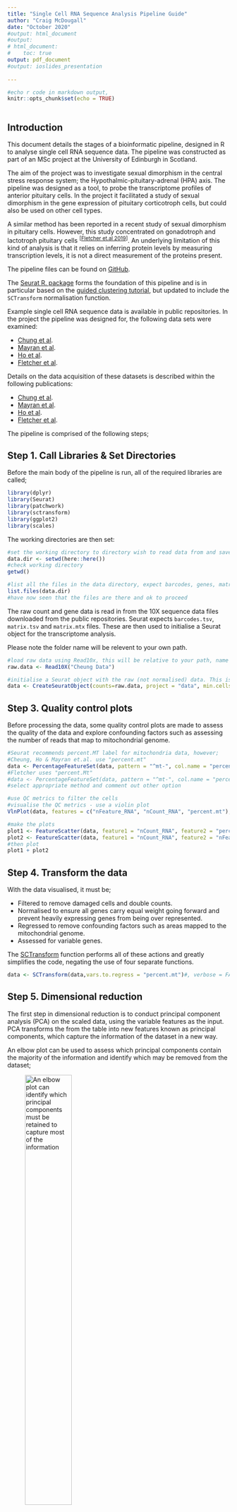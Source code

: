 ```yaml
---
title: "Single Cell RNA Sequence Analysis Pipeline Guide"
author: "Craig McDougall"
date: "October 2020"
#output: html_document
#output: 
# html_document:
#    toc: true
output: pdf_document
#output: ioslides_presentation
  
---
```


```r
#echo r code in markdown output,
knitr::opts_chunk$set(echo = TRUE)
 
```

## Introduction

This document details the stages of a bioinformatic pipeline, designed in R to analyse single cell RNA sequence data. The pipeline was constructed as part of an MSc project at the University of Edinburgh in Scotland. 

The aim of the project was to investigate sexual dimorphism in the central stress response system; the Hypothalmic-pituitary-adrenal (HPA) axis. The pipeline was designed as a tool, to probe the transcriptome profiles of anterior pituitary cells. In the project it facilitated a study of sexual dimorphism in the gene expression of pituitary corticotroph cells, but could also be used on other cell types. 

A similar method has been reported in a recent study of sexual dimorphism in pituitary cells. However, this study concentrated on gonadotroph and lactotroph pituitary cells ^[[Fletcher et.al 2019](https://www.frontiersin.org/articles/10.3389/fendo.2019.00623/full)]^. An underlying limitation of this kind of analysis is that it relies on inferring protein levels by measuring transcription levels, it is not a direct measurement of the proteins present.

The pipeline files can be found on [GitHub](https://github.com/cmcdougall5/scRNAseq_pipeline).

The [Seurat R. package](https://satijalab.org/seurat/) forms the foundation of this pipeline and is in particular based on the [guided clustering tutorial](https://satijalab.org/seurat/v3.2/pbmc3k_tutorial.html), but updated to include the `SCTransform` normalisation function.  

Example single cell RNA sequence data is available in public repositories. In the project the pipeline was designed for, the following data sets were examined:

*   [Chung et al](https://www.ncbi.nlm.nih.gov/geo/query/acc.cgi?acc=GSE120410). 
*   [Mayran et al](https://www.ncbi.nlm.nih.gov/geo/query/acc.cgi). 
*   [Ho et al](https://www.ncbi.nlm.nih.gov/geo/query/acc.cgi). 
*   [Fletcher et al](https://www.ncbi.nlm.nih.gov/geo/query/acc.cgi?acc=GSE132224). 

Details on the data acquisition of these datasets is described within the following publications:

*  [Chung et al](https://academic.oup.com/endo/article/159/12/3910/5133692). 
*  [Mayran et al](https://www.nature.com/articles/s41467-019-11791-9). 
*  [Ho et al](https://link.springer.com/article/10.1007/s13238-020-00705-x). 
*  [Fletcher et al](https://www.frontiersin.org/articles/10.3389/fendo.2019.00623/full). 

The pipeline is comprised of the following steps;

## Step 1. Call Libraries & Set Directories

Before the main body of the pipeline is run, all of the required libraries are called;

```r

library(dplyr) 
library(Seurat)
library(patchwork)
library(sctransform)
library(ggplot2)
library(scales)
```

The working directories are then set:
``` r
#set the working directory to directory wish to read data from and save analysis results to
data.dir <- setwd(here::here())
#check working directory
getwd()

#list all the files in the data directory, expect barcodes, genes, matrix
list.files(data.dir)
#have now seen that the files are there and ok to proceed

```
The raw count and gene data is read in from the 10X sequence data files downloaded from the public repositories. Seurat expects `barcodes.tsv`, `matrix.tsv` and `matrix.mtx` files. These are then used to initialise a Seurat object for the transcriptome analysis. 

Please note the folder name will be relevent to your own path.

```r
#load raw data using Read10x, this will be relative to your path, name desired folder e.g.  "Cheung Data"
raw.data <- Read10X("Cheung Data")

#initialise a Seurat object with the raw (not normalised) data. This is a count matrix
data <- CreateSeuratObject(counts=raw.data, project = "data", min.cells = 3, min.features = 200) 
```

## Step 3. Quality control plots

Before processing the data, some quality control plots are made to assess the quality of the data and explore confounding factors such as assessing the number of reads that map to mitochondrial genome.
```r
#Seurat recommends percent.MT label for mitochondria data, however;
#Cheung, Ho & Mayran et.al. use "percent.mt"
data <- PercentageFeatureSet(data, pattern = "^mt-", col.name = "percent.mt")
#Fletcher uses "percent.Mt"
#data <- PercentageFeatureSet(data, pattern = "^mt-", col.name = "percent.MT")
#select appropriate method and comment out other option

#use QC metrics to filter the cells
#visualise the QC metrics - use a violin plot 
VlnPlot(data, features = c("nFeature_RNA", "nCount_RNA", "percent.mt"), ncol = 3)

#make the plots
plot1 <- FeatureScatter(data, feature1 = "nCount_RNA", feature2 = "percent.mt")
plot2 <- FeatureScatter(data, feature1 = "nCount_RNA", feature2 = "nFeature_RNA")
#then plot
plot1 + plot2
```


## Step 4.  Transform the data

With the data visualised, it must be;

* Filtered to remove damaged cells and double counts.
* Normalised to ensure all genes carry equal weight going forward and prevent heavily expressing genes from being over represented.
* Regressed to remove confounding factors such as areas mapped to the mitochondrial genome.
* Assessed for variable genes. 

The [SCTransform](https://satijalab.org/seurat/v3.1/sctransform_vignette.html) function performs all of these actions and greatly simplifies the code, negating the use of four separate functions. 

``` r
data <- SCTransform(data,vars.to.regress = "percent.mt")#, verbose = FALSE )
```

## Step 5. Dimensional reduction

The first step in dimensional reduction is to conduct principal component analysis (PCA) on the scaled data, using the variable features as the input. PCA transforms the from the table into new features known as principal components, which capture the information of the dataset in a new way.

An elbow plot can be used to assess which principal components contain the majority of the information and identify which may be removed from the dataset;

![An elbow plot can identify which principal components must be retained to capture most of the information](/Users/craigmcdougall/Documents/Project 2/Data Analysis Reporting/elbow.png){width=50%}

Uniform Manifold Approximation and Projection (UMAP) is an algorithm for dimensional reduction and is applied on the principal components established in the first step.

``` r
#PCA to identify PCs
#run PCA following new Seurat standard steps:https://satijalab.org/seurat/v3.1/sctransform_vignette.html
data <- RunPCA(data,verbose= FALSE) 

#Do we need to keep all PCs, or is majority of data captured by a certain point?
ElbowPlot(data, ndims=30)

#UMAP dimensional reduction of the identified PCs
data <- RunUMAP(data, dims=1:30, umap.method = "umap-learn", metric = "correlation", verbose=FALSE) 

```



## Step 6. Clustering

The first stage in clustering the cells is to establish a shared nearest neighbour (SNN) information for the data by calculating the overlap between each cell based on its k.parameters using a [Seurat function](https://www.rdocumentation.org/packages/Seurat/versions/3.1.4/topics/FindNeighbors).

The clusters cn then be identified based on the SNN using a [clustering algorithm](https://www.rdocumentation.org/packages/Seurat/versions/3.1.4/topics/FindClusters). 

```r
#Find nearest neighbours
data <- FindNeighbors(data, dims=1:30, verbose=FALSE)

#CLuster based on neighbour distances
data <- FindClusters(data, verbose=FALSE)

#plot the clusters
DimPlot(data, label=TRUE) + NoLegend()

```
Once the clusters have been established, they can be projected into two lower dimensional space using a [dimensional reduction plot](https://www.rdocumentation.org/packages/Seurat/versions/3.1.4/topics/DimPlot) for visualisation.

![Dimensional reuction plot allows visualisation of the clusters found found in the UMAP data](/Users/craigmcdougall/Documents/Project 2/Data Analysis Reporting/clusters.png){width=50%}


## Step 7. Cell Type assessment
The main question now, is how well do the clusters approximate cell type? It is difficult to make absolute claims when attributing cell types to empirical cluster data based purely on an *in silico* analysis. However we may approximate the cell type of each cluster based on known canonical expression markers ^[[Fletcher et.al 2019](https://www.frontiersin.org/articles/10.3389/fendo.2019.00623/full)]^ ^[[Chung et.al 2018](https://academic.oup.com/endo/article/159/12/3910/5133692)]^. 


In the corticotroph study, hormone secreting pituitary cell types were identified based on the following canonical gene expression markers: 

 * Thyrotrophs (Pou1f1 + Tshb),
 * Somatotrophs(Pou1f1 + Gh)
 * Lactotrophs (Pou1f1 + Prl)
 * Gonadotrophs (Lhb)
 * Melanotrophs (Pomc + Pcsk2 + Pax7)
 * Corticotrophs (Pomc + Crhr1 + Avpr1b + Gpc5 - Pcsk2 - Pax7)
 
 [Feature plots](https://www.rdocumentation.org/packages/Seurat/versions/3.1.4/topics/FeaturePlot) were used to visually assess gene expression levels of single cells. 

``` r
#Visualise the canonical marker genes 

#first exclude Pou1f1 expressing cells (Thyrotrophs, Somatotrophs, Lactotrophs)
FeaturePlot(data, features = c("Pou1f1","Tshb", "Gh","Prl"), pt.size = 0.2)&scale_color_viridis_c() 

#then exclude the gonadotrophs
FeaturePlot(data, features = c("Lhb"), pt.size = 0.2)&scale_color_viridis_c() 

#then exclude the melanotrophs
FeaturePlot(data, features = c("Pomc","Pax7","Pcsk2"), pt.size = 0.2)&scale_color_viridis_c() 

#then id the corticotrophs
FeaturePlot(data, features = c("Pomc", "Crhr1","Avpr1b","Gpc5"), pt.size = 0.2)&scale_color_viridis_c() 
```
The first plot would be used to exclude clusters of thyrotrophs, Somatotrophs and lactotrophs. The second plot allows exclusion on gonadotrophs, the third melanotrophs. The final plot allows confirmation of the corticotoph cluster.

![Attributing cell type may be estimated by canonical gene expression markers, here the cluster of corticotroph cells may be estimated as cluster 14](/Users/craigmcdougall/Documents/Project 2/Data Analysis Reporting/feature plot.png){width=50%}


## Step 8. Isolate desired cell cluster

To examine cell homogeneity within the corticotrophs, the cluster identified in the previous step was pulled out as a subset. 

The desired cluster must be manually entered upon visual inspection of the gene expression feature plots in the previous step.
``` r
#enter the cotricoph cell ids, found in visualisation. Note change to correct cluster #s or will miss-match
#new.cluster.ids <- c("0", "1", "2", "3", "4", "5", "6","7","8","9","10","11","12","13","14","15","16","17","18","19","20","21","22")
new.cluster.ids <- c("0", "1", "2", "3", "4", "5", "6","7","8","9","10","11","12","13","cort","15","16","17","18","19","20","21","22")

names(new.cluster.ids) <- levels(data)

data <- RenameIdents(data, new.cluster.ids)
#then put on the plot to confirm slected the correct one (sanity check)
DimPlot(data, reduction ="umap", label = TRUE, pt.size = 0.5)+NoLegend()
#or pull out a  seurat of cort only
cortico <- subset(data, idents = "cort")
```
As a sanity check that the correct cluster was selected, a dimensional reuction plot

![The corticotroph data is isolated and a sanity check performed to ensure the correct cluster has indeed been selected](/Users/craigmcdougall/Documents/Project 2/Data Analysis Reporting/cort.png){width=50%}

## Step 9. Re-cluster selected cell cluster

To investigate cell homogeneity within the cell cluster of interest, the same procedure may be repeated;

*Data transformation, identification of principal components (PCA)
*Dimensional reduction (UMAP)
*Identification of nearest neighbours (SNN)
*Clustering using SNN.

``` r

#dimensional analysis
#PCA to identify PCs
cortico <- RunPCA(cortico,verbose= FALSE) 

#dimensional reduction
#UMAP dimensional reduction of the identified PCs
cortico <- RunUMAP(cortico, dims=1:30, verbose=FALSE) #note because SCTransform passes 3000 features can run more PCs

#Find nearest neighbours
cortico <- FindNeighbors(cortico, dims=1:30, verbose=FALSE)

#CLuster based on neighbour distances
cortico <- FindClusters(cortico, verbose=FALSE)

#plot the clusters
DimPlot(cortico, pt.size = 5, label=TRUE) + NoLegend()

#Visualise the canonical marker genes 
FeaturePlot(cortico, features = c("Pomc"), pt.size = 5, label=TRUE)& scale_color_viridis_c() 

#examine DE genes in the  corticotroph cluster
#find the markers for EVERY CLUSTER when compared to remaining cells, only +ve ones
cortico.markers <-FindAllMarkers(cortico, only.pos = TRUE, min.pct = 0.25, logfc.threshold = 0.25)
#examine top 2 deferentially expressed genes in each corticotroph cluster
cortico.markers %>% group_by(cluster) %>% top_n(n=2, wt= avg_logFC)

```

A dimensional reduction plot can then reveal any heterogeneity in the cluster;

![A re-clustering of the corticotroph data may reveal cell heterogeneity](/Users/craigmcdougall/Documents/Project 2/Data Analysis Reporting/subcluster.png){width=50%}

A featureplot can be used to examine gene expression levels across these clusters within the corticotroph data;

![A featureplot can illustrate gene expression levels across these clusters within the corticotroph data, for example Pomc expression is higher in cluster 0 & 2.](/Users/craigmcdougall/Documents/Project 2/Data Analysis Reporting/pomc.png){width=50%}




Differential expression analysis can reveal differences between the clusters, for example the two top deferentially expressed genes for each cluster are;
```r

DE <- read.csv("/Users/craigmcdougall/Documents/Project 2/Data Analysis Reporting/DE.csv")
head(DE)
```

## Summary

The described pipeline is a powerful tool to investigate gene expression and cell homogeneity within sub-populations, however it is just a tool. For meaningful results to be obtained the user must apply knowledge of the samples under study to ensure biologically sensible data is being studied and any decisions based on sound biological features. The output is only as good as the input and parameters.

## Future improvements
A future version of this script will include cell cycle considerations. 

All suggestions for future improvements are welcome, as are comments on the current version. Please make these via the [GitHub](https://github.com/cmcdougall5/scRNAseq_pipeline) page.





    